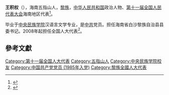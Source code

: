 '''王积权'''（{{bd|1957年||}}），海南五指山人，[[黎族|黎族]]，[[中华人民共和国|中华人民共和国]]政治人物、[[第十一届全国人民代表大会|第十一届全国人民代表大会]]海南地区代表<ref>{{cite web|author=新华网|title=第十一届全国人大代表|url=http://news.xinhuanet.com/ziliao/2008-03/03/content_7708230.htm?node=36628|publisher=新华网|accessdate=2014-01-07|archive-date=2014-01-10|archive-url=https://web.archive.org/web/20140110211415/http://news.xinhuanet.com/ziliao/2008-03/03/content_7708230.htm?node=36628|dead-url=no}}</ref>。

毕业于[[中央民族学院|中央民族学院]]汉语言文学专业，是[[中共|中共]]党员。担任海南省白沙黎族自治县县委书记。2008年起担任全国人大代表<ref>{{cite news|title=全国人大代表信息-王积权|url= http://210.82.31.1:8084/delegate/viewDelegate.action?dbid=112040|accessdate=2013-04-05|newspaper=全国人大网}}</ref>。

==參考文獻==
{{reflist}}
{{DEFAULTSORT:wang jiquan}}
[[Category:第十一届全国人大代表|Category:第十一届全国人大代表]]
[[Category:五指山人|Category:五指山人]]
[[Category:中央民族学院校友|Category:中央民族学院校友]]
[[Category:中国共产党党员_(1985年入党)|Category:中国共产党党员 (1985年入党)]]
[[Category:黎族全國人大代表|Category:黎族全國人大代表]]
{{China-poli-bio-stub}}